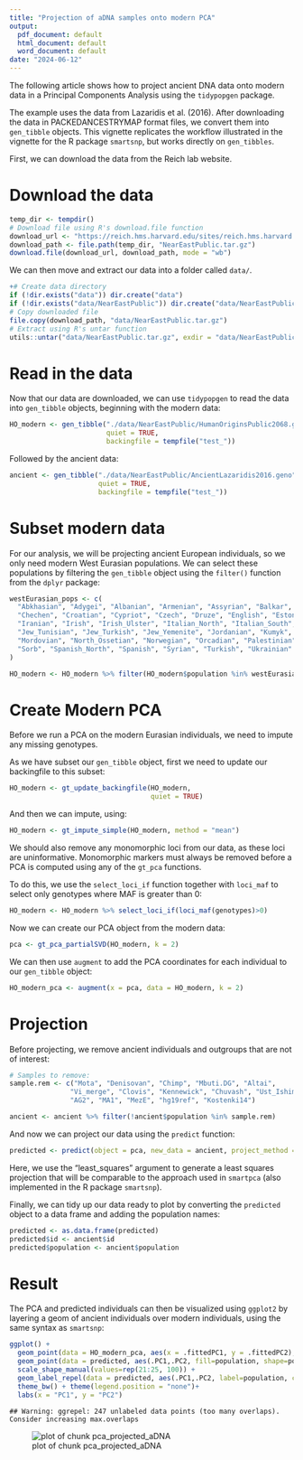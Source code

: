 ```yaml
---
title: "Projection of aDNA samples onto modern PCA"
output:
  pdf_document: default
  html_document: default
  word_document: default
date: "2024-06-12"
---
```




The following article shows how to project ancient DNA data onto modern data in a Principal Components Analysis using the `tidypopgen` package.

The example uses the data from Lazaridis et al. (2016). After downloading the data
in PACKEDANCESTRYMAP format files, we convert them into `gen_tibble` objects. This vignette
replicates the workflow illustrated in the vignette for the R package `smartsnp`, but
works directly on `gen_tibbles`.

First, we can download the data from the Reich lab website.

# Download the data


``` r
temp_dir <- tempdir()
# Download file using R's download.file function
download_url <- "https://reich.hms.harvard.edu/sites/reich.hms.harvard.edu/files/inline-files/NearEastPublic.tar.gz"
download_path <- file.path(temp_dir, "NearEastPublic.tar.gz")
download.file(download_url, download_path, mode = "wb")
```

We can then move and extract our data into a folder called `data/`.


``` r
+# Create data directory
if (!dir.exists("data")) dir.create("data")
if (!dir.exists("data/NearEastPublic")) dir.create("data/NearEastPublic")
# Copy downloaded file
file.copy(download_path, "data/NearEastPublic.tar.gz")
# Extract using R's untar function
utils::untar("data/NearEastPublic.tar.gz", exdir = "data/NearEastPublic")
```

# Read in the data

Now that our data are downloaded, we can use `tidypopgen` to read the data into `gen_tibble` objects, beginning with the modern data:

``` r
HO_modern <- gen_tibble("./data/NearEastPublic/HumanOriginsPublic2068.geno",
                        quiet = TRUE,
                        backingfile = tempfile("test_"))
```

Followed by the ancient data:

``` r
ancient <- gen_tibble("./data/NearEastPublic/AncientLazaridis2016.geno",
                      quiet = TRUE,
                      backingfile = tempfile("test_"))
```


# Subset modern data

For our analysis, we will be projecting ancient European individuals, so we only need modern West Eurasian populations. We can select these populations by filtering the `gen_tibble` object using the `filter()` function from the `dplyr` package:

``` r
westEurasian_pops <- c(
  "Abkhasian", "Adygei", "Albanian", "Armenian", "Assyrian", "Balkar", "Basque", "BedouinA", "BedouinB", "Belarusian", "Bulgarian", "Canary_Islander",
  "Chechen", "Croatian", "Cypriot", "Czech", "Druze", "English", "Estonian", "Finnish", "French", "Georgian", "German", "Greek", "Hungarian", "Icelandic",
  "Iranian", "Irish", "Irish_Ulster", "Italian_North", "Italian_South", "Jew_Ashkenazi", "Jew_Georgian", "Jew_Iranian", "Jew_Iraqi", "Jew_Libyan", "Jew_Moroccan",
  "Jew_Tunisian", "Jew_Turkish", "Jew_Yemenite", "Jordanian", "Kumyk", "Lebanese_Christian", "Lebanese", "Lebanese_Muslim", "Lezgin", "Lithuanian", "Maltese",
  "Mordovian", "North_Ossetian", "Norwegian", "Orcadian", "Palestinian", "Polish", "Romanian", "Russian", "Sardinian", "Saudi", "Scottish", "Shetlandic", "Sicilian",
  "Sorb", "Spanish_North", "Spanish", "Syrian", "Turkish", "Ukrainian"
)

HO_modern <- HO_modern %>% filter(HO_modern$population %in% westEurasian_pops)
```

# Create Modern PCA

Before we run a PCA on the modern Eurasian individuals, we need to impute any missing genotypes.

As we have subset our `gen_tibble` object, first we need to update our backingfile to this subset:

``` r
HO_modern <- gt_update_backingfile(HO_modern,
                                   quiet = TRUE)
```

And then we can impute, using:

``` r
HO_modern <- gt_impute_simple(HO_modern, method = "mean")
```

We should also remove any monomorphic loci from our data, as these loci are uninformative. Monomorphic markers must always be removed before a PCA is computed using any of the `gt_pca` functions.

To do this, we use the `select_loci_if` function together with `loci_maf` to select only genotypes where MAF is greater than 0:

``` r
HO_modern <- HO_modern %>% select_loci_if(loci_maf(genotypes)>0)
```

Now we can create our PCA object from the modern data:

``` r
pca <- gt_pca_partialSVD(HO_modern, k = 2)
```

We can then use `augment` to add the PCA coordinates for each individual to our `gen_tibble` object:


``` r
HO_modern_pca <- augment(x = pca, data = HO_modern, k = 2)
```

# Projection

Before projecting, we remove ancient individuals and outgroups that are not of interest:


``` r
# Samples to remove:
sample.rem <- c("Mota", "Denisovan", "Chimp", "Mbuti.DG", "Altai",
               "Vi_merge", "Clovis", "Kennewick", "Chuvash", "Ust_Ishim",
               "AG2", "MA1", "MezE", "hg19ref", "Kostenki14")

ancient <- ancient %>% filter(!ancient$population %in% sample.rem)
```

And now we can project our data using the `predict` function:

``` r
predicted <- predict(object = pca, new_data = ancient, project_method = "least_squares")
```

Here, we use the "least_squares" argument to generate a least squares projection that will be comparable to the approach used in `smartpca` (also implemented in the R package `smartsnp`).

Finally, we can tidy up our data ready to plot by converting the `predicted` object to a data frame and adding the population names:

``` r
predicted <- as.data.frame(predicted)
predicted$id <- ancient$id
predicted$population <- ancient$population
```

# Result

The PCA and predicted individuals can then be visualized using `ggplot2` by layering a geom of ancient individuals over modern individuals, using the same syntax as `smartsnp`:


``` r
ggplot() +
  geom_point(data = HO_modern_pca, aes(x = .fittedPC1, y = .fittedPC2), alpha=0.5) +
  geom_point(data = predicted, aes(.PC1,.PC2, fill=population, shape=population), size=3) +
  scale_shape_manual(values=rep(21:25, 100)) +
  geom_label_repel(data = predicted, aes(.PC1,.PC2, label=population, col=population), alpha=0.7, segment.color="NA") +
  theme_bw() + theme(legend.position = "none")+
  labs(x = "PC1", y = "PC2")
```

```
## Warning: ggrepel: 247 unlabeled data points (too many overlaps). Consider increasing max.overlaps
```

![plot of chunk pca_projected_aDNA](./figure/pca_aDNA_projection/pca_projected_aDNA-1.png)
